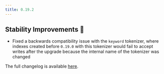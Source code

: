 ```yaml
---
title: 0.19.2
---
```


## Stability Improvements 💪

- Fixed a backwards compatibility issue with the `keyword` tokenizer, where indexes created before `0.19.0` with
  this tokenizer would fail to accept writes after the upgrade because the internal name of the tokenizer was changed

The full changelog is available [here](https://github.com/paradedb/paradedb/releases/tag/v0.19.2).

